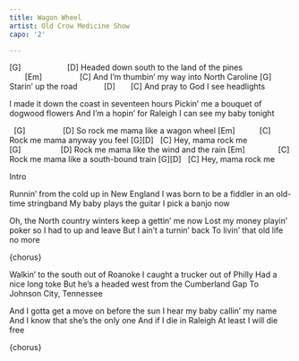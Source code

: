 ```yaml
---
title: Wagon Wheel
artist: Old Crow Medicine Show
capo: '2'

---
```


[G]                     [D]
Headed down south to the land of the pines
       [Em]                 [C]
And I'm thumbin' my way into North Caroline
[G]
Starin' up the road
           [D]       [C]
And pray to God I see headlights


I made it down the coast in seventeen hours 
Pickin' me a bouquet of dogwood flowers 
And I'm a hopin' for Raleigh 
I can see my baby tonight

:::{.song-chorus}
  [G]                 [D]
So rock me mama like a wagon wheel
[Em]           [C]
Rock me mama anyway you feel
[G][D]   [C]
Hey, mama rock me
[G]                  [D]
Rock me mama like the wind and the rain
[Em]               [C]
Rock me mama like a south-bound train
[G][D]   [C]
Hey, mama rock me
:::

Intro

Runnin' from the cold up in New England
I was born to be a fiddler in an old-time stringband
My baby plays the guitar
I pick a banjo now

Oh, the North country winters keep a gettin' me now
Lost my money playin' poker so I had to up and leave
But I ain't a turnin' back
To livin' that old life no more

{chorus}

Walkin' to the south out of Roanoke
I caught a trucker out of Philly
Had a nice long toke
But he's a headed west from the Cumberland Gap
To Johnson City, Tennessee

And I gotta get a move on before the sun
I hear my baby callin' my name
And I know that she's the only one
And if I die in Raleigh
At least I will die free

{chorus}
